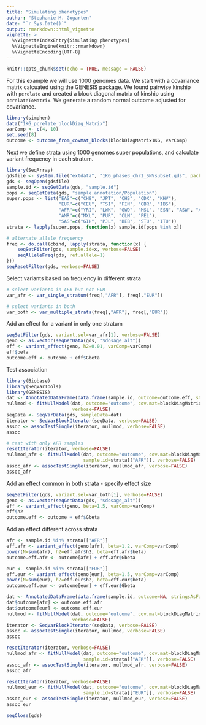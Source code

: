 ```yaml
---
title: "Simulating phenotypes"
author: "Stephanie M. Gogarten"
date: "`r Sys.Date()`"
output: rmarkdown::html_vignette
vignette: >
  %\VignetteIndexEntry{Simulating phenotypes}
  %\VignetteEngine{knitr::rmarkdown}
  %\VignetteEncoding{UTF-8}
---
```


```r
knitr::opts_chunk$set(echo = TRUE, message = FALSE)
```

For this example we will use 1000 genomes data. We start with a covariance matrix calcuated using the GENESIS package. We found pairwise kinship with `pcrelate` and created a block diagonal matrix of kinship using `pcrelateToMatrix`. We generate a random normal outcome adjusted for covariance.

```r
library(simphen)
data("1KG_pcrelate_blockDiag_Matrix")
varComp <- c(4, 10)
set.seed(8)
outcome <- outcome_from_covMat_blocks(blockDiagMatrix1KG, varComp)
```

Next we define strata using 1000 genomes super populations, and calculate variant frequency in each stratum.

```r
library(SeqArray)
gdsfile <- system.file("extdata", "1KG_phase3_chr1_SNVsubset.gds", package="simphen")
gds <- seqOpen(gdsfile)
sample.id <- seqGetData(gds, "sample.id")
pops <- seqGetData(gds, "sample.annotation/Population")
super.pops <- list("EAS"=c("CHB", "JPT", "CHS", "CDX", "KHV"),
                   "EUR"=c("CEU", "TSI", "FIN", "GBR", "IBS"),
                   "AFR"=c("YRI", "LWK", "GWD", "MSL", "ESN", "ASW", "ACB"),
                   "AMR"=c("MXL", "PUR", "CLM", "PEL"),
                   "SAS"=c("GIH", "PJL", "BEB", "STU", "ITU"))
strata <- lapply(super.pops, function(x) sample.id[pops %in% x])

# alternate allele frequency
freq <- do.call(cbind, lapply(strata, function(x) {
    seqSetFilter(gds, sample.id=x, verbose=FALSE)
    seqAlleleFreq(gds, ref.allele=1)
}))
seqResetFilter(gds, verbose=FALSE)
```

Select variants based on frequency in different strata

```r
# select variants in AFR but not EUR
var_afr <- var_single_stratum(freq[,"AFR"], freq[,"EUR"])

# select variants in both
var_both <- var_multiple_strata(freq[,"AFR"], freq[,"EUR"])

```

Add an effect for a variant in only one stratum

```r
seqSetFilter(gds, variant.sel=var_afr[1], verbose=FALSE)
geno <- as.vector(seqGetData(gds, "$dosage_alt"))
eff <- variant_effect(geno, h2=0.01, varComp=varComp)
eff$beta
outcome.eff <- outcome + eff$Gbeta
```

Test association

```r
library(Biobase)
library(SeqVarTools)
library(GENESIS)
dat <- AnnotatedDataFrame(data.frame(sample.id, outcome=outcome.eff, stringsAsFactors=FALSE))
nullmod <- fitNullModel(dat, outcome="outcome", cov.mat=blockDiagMatrix1KG, 
                        verbose=FALSE)
seqData <- SeqVarData(gds, sampleData=dat)
iterator <- SeqVarBlockIterator(seqData, verbose=FALSE)
assoc <- assocTestSingle(iterator, nullmod, verbose=FALSE)
assoc
```

```r
# test with only AFR samples
resetIterator(iterator, verbose=FALSE)
nullmod_afr <- fitNullModel(dat, outcome="outcome", cov.mat=blockDiagMatrix1KG,
                            sample.id=strata[["AFR"]], verbose=FALSE)
assoc_afr <- assocTestSingle(iterator, nullmod_afr, verbose=FALSE)
assoc_afr
```

Add an effect common in both strata - specify effect size

```r
seqSetFilter(gds, variant.sel=var_both[1], verbose=FALSE)
geno <- as.vector(seqGetData(gds, "$dosage_alt"))
eff <- variant_effect(geno, beta=1.5, varComp=varComp)
eff$h2
outcome.eff <- outcome + eff$Gbeta
```

Add an effect different across strata

```r
afr <- sample.id %in% strata[["AFR"]]
eff.afr <- variant_effect(geno[afr], beta=1.2, varComp=varComp)
power(N=sum(afr), h2=eff.afr$h2, beta=eff.afr$beta) 
outcome.eff.afr <- outcome[afr] + eff.afr$Gbeta

eur <- sample.id %in% strata[["EUR"]]
eff.eur <- variant_effect(geno[eur], beta=1.5, varComp=varComp)
power(N=sum(eur), h2=eff.eur$h2, beta=eff.eur$beta) 
outcome.eff.eur <- outcome[eur] + eff.eur$Gbeta
```

```r
dat <- AnnotatedDataFrame(data.frame(sample.id, outcome=NA, stringsAsFactors=FALSE))
dat$outcome[afr] <- outcome.eff.afr
dat$outcome[eur] <- outcome.eff.eur
nullmod <- fitNullModel(dat, outcome="outcome", cov.mat=blockDiagMatrix1KG, 
                        verbose=FALSE)
iterator <- SeqVarBlockIterator(seqData, verbose=FALSE)
assoc <- assocTestSingle(iterator, nullmod, verbose=FALSE)
assoc
```

```r
resetIterator(iterator, verbose=FALSE)
nullmod_afr <- fitNullModel(dat, outcome="outcome", cov.mat=blockDiagMatrix1KG,
                            sample.id=strata[["AFR"]], verbose=FALSE)
assoc_afr <- assocTestSingle(iterator, nullmod_afr, verbose=FALSE)
assoc_afr
```

```r
resetIterator(iterator, verbose=FALSE)
nullmod_eur <- fitNullModel(dat, outcome="outcome", cov.mat=blockDiagMatrix1KG,
                            sample.id=strata[["EUR"]], verbose=FALSE)
assoc_eur <- assocTestSingle(iterator, nullmod_eur, verbose=FALSE)
assoc_eur
```

```r
seqClose(gds)
```

